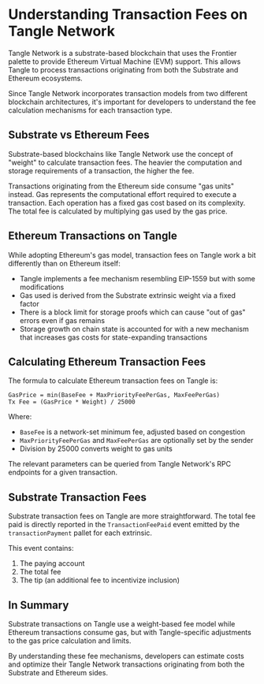 # Understanding Transaction Fees on Tangle Network

Tangle Network is a substrate-based blockchain that uses the Frontier palette to provide Ethereum Virtual Machine (EVM) support. This allows Tangle to process transactions originating from both the Substrate and Ethereum ecosystems.

Since Tangle Network incorporates transaction models from two different blockchain architectures, it's important for developers to understand the fee calculation mechanisms for each transaction type.

## Substrate vs Ethereum Fees

Substrate-based blockchains like Tangle Network use the concept of "weight" to calculate transaction fees. The heavier the computation and storage requirements of a transaction, the higher the fee.

Transactions originating from the Ethereum side consume "gas units" instead. Gas represents the computational effort required to execute a transaction. Each operation has a fixed gas cost based on its complexity. The total fee is calculated by multiplying gas used by the gas price.

## Ethereum Transactions on Tangle

While adopting Ethereum's gas model, transaction fees on Tangle work a bit differently than on Ethereum itself:

- Tangle implements a fee mechanism resembling EIP-1559 but with some modifications
- Gas used is derived from the Substrate extrinsic weight via a fixed factor
- There is a block limit for storage proofs which can cause "out of gas" errors even if gas remains
- Storage growth on chain state is accounted for with a new mechanism that increases gas costs for state-expanding transactions

## Calculating Ethereum Transaction Fees

The formula to calculate Ethereum transaction fees on Tangle is:

```
GasPrice = min(BaseFee + MaxPriorityFeePerGas, MaxFeePerGas)
Tx Fee = (GasPrice * Weight) / 25000
```

Where:

- `BaseFee` is a network-set minimum fee, adjusted based on congestion
- `MaxPriorityFeePerGas` and `MaxFeePerGas` are optionally set by the sender
- Division by 25000 converts weight to gas units

The relevant parameters can be queried from Tangle Network's RPC endpoints for a given transaction.

## Substrate Transaction Fees

Substrate transaction fees on Tangle are more straightforward. The total fee paid is directly reported in the `TransactionFeePaid` event emitted by the `transactionPayment` pallet for each extrinsic.

This event contains:

1. The paying account
2. The total fee
3. The tip (an additional fee to incentivize inclusion)

## In Summary

Substrate transactions on Tangle use a weight-based fee model while Ethereum transactions consume gas, but with Tangle-specific adjustments to the gas price calculation and limits.

By understanding these fee mechanisms, developers can estimate costs and optimize their Tangle Network transactions originating from both the Substrate and Ethereum sides.
